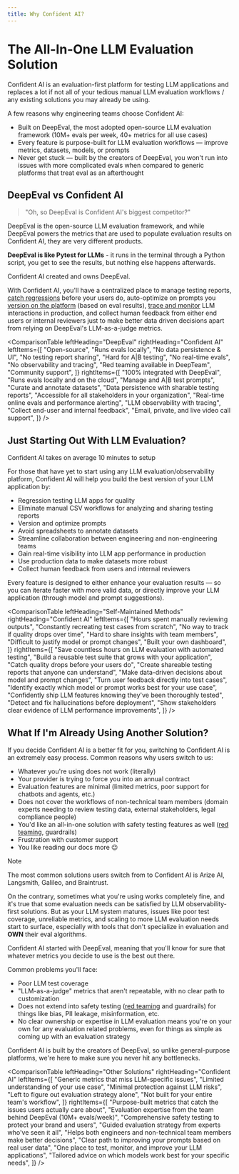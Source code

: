 ```yaml
---
title: Why Confident AI?
---
```



# The All-In-One LLM Evaluation Solution

Confident AI is an evaluation-first platform for testing LLM applications and replaces a lot if not all of your tedious manual LLM evaluation workflows / any existing solutions you may already be using.

A few reasons why engineering teams choose Confident AI:

- Built on DeepEval, the most adopted open-source LLM evaluation framework (10M+ evals per week, 40+ metrics for all use cases)
- Every feature is purpose-built for LLM evaluation workflows — improve metrics, datasets, models, or prompts
- Never get stuck — built by the creators of DeepEval, you won't run into issues with more complicated evals when compared to generic platforms that treat eval as an afterthought

## DeepEval vs Confident AI

> "Oh, so DeepEval is Confident AI's biggest competitor?"

DeepEval is the open-source LLM evaluation framework, and while DeepEval powers the metrics that are used to populate evaluation results on Confident AI, they are very different products.

**DeepEval is like Pytest for LLMs** - it runs in the terminal through a Python script, you get to see the results, but nothing else happens afterwards.

<Callout type="info">Confident AI created and owns DeepEval.</Callout>

With Confident AI, you'll have a centralized place to manage testing reports, [catch regressions](/llm-evaluation/evaluation-features/ab-regression-testing) before your users do, auto-optimize on prompts you [version on the platform](/prompt-management/prompt-versioning) (based on eval results), [trace and monitor](/llm-tracing/introduction) LLM interactions in production, and collect human feedback from either end users or internal reviewers just to make better data driven decisions apart from relying on DeepEval's LLM-as-a-judge metrics.

<ComparisonTable
  leftHeading="DeepEval"
  rightHeading="Confident AI"
  leftItems={[
    "Open-source",
    "Runs evals locally",
    "No data persistence & UI",
    "No testing report sharing",
    "Hard for A|B testing",
    "No real-time evals",
    "No observability and tracing",
    "Red teaming available in DeepTeam",
    "Community support",
  ]}
  rightItems={[
    "100% integrated with DeepEval",
    "Runs evals locally and on the cloud",
    "Manage and A|B test prompts",
    "Curate and annotate datasets",
    "Data persistence with sharable testing reports",
    "Accessible for all stakeholders in your organization",
    "Real-time online evals and performance alerting",
    "LLM observability with tracing",
    "Collect end-user and internal feedback",
    "Email, private, and live video call support",
  ]}
/>

## Just Starting Out With LLM Evaluation?

<Callout>Confident AI takes on average 10 minutes to setup</Callout>

For those that have yet to start using any LLM evaluation/observability platform, Confident AI will help you build the best version of your LLM application by:

- Regression testing LLM apps for quality
- Eliminate manual CSV workflows for analyzing and sharing testing reports
- Version and optimize prompts
- Avoid spreadsheets to annotate datasets
- Streamline collaboration between engineering and non-engineering teams
- Gain real-time visibility into LLM app performance in production
- Use production data to make datasets more robust
- Collect human feedback from users and internal reviewers

Every feature is designed to either enhance your evaluation results — so you can iterate faster with more valid data, or directly improve your LLM application (through model and prompt suggestions).

<ComparisonTable
  leftHeading="Self-Maintained Methods"
  rightHeading="Confident AI"
  leftItems={[
    "Hours spent manually reviewing outputs",
    "Constantly recreating test cases from scratch",
    "No way to track if quality drops over time",
    "Hard to share insights with team members",
    "Difficult to justify model or prompt changes",
    "Built your own dashboard",
  ]}
  rightItems={[
    "Save countless hours on LLM evaluation with automated testing",
    "Build a reusable test suite that grows with your application",
    "Catch quality drops before your users do",
    "Create shareable testing reports that anyone can understand",
    "Make data-driven decisions about model and prompt changes",
    "Turn user feedback directly into test cases",
    "Identify exactly which model or prompt works best for your use case",
    "Confidently ship LLM features knowing they've been thoroughly tested",
    "Detect and fix hallucinations before deployment",
    "Show stakeholders clear evidence of LLM performance improvements",
  ]}
/>

## What If I'm Already Using Another Solution?

If you decide Confident AI is a better fit for you, switching to Confident AI is an extremely easy process. Common reasons why users switch to us:

- Whatever you're using does not work (literally)
- Your provider is trying to force you into an annual contract
- Evaluation features are minimal (limited metrics, poor support for chatbots and agents, etc.)
- Does not cover the workflows of non-technical team members (domain experts needing to review testing data, external stakeholders, legal compliance people)
- You'd like an all-in-one solution with safety testing features as well ([red teaming](/llm-red-teaming), guardrails)
- Frustration with customer support
- You like reading our docs more 😉

> [!NOTE]
>
> The most common solutions users switch from to Confident AI is Arize AI, Langsmith, Galileo, and Braintrust.

On the contrary, sometimes what you're using works completely fine, and it's true that some evaluation needs can be satisfied by LLM observability-first solutions. But as your LLM system matures, issues like poor test coverage, unreliable metrics, and scaling to more LLM evaluation needs start to surface, especially with tools that don't specialize in evaluation and **OWN** their eval algorithms.

<Callout>
  Confident AI started with DeepEval, meaning that you'll know for sure that
  whatever metrics you decide to use is the best out there.
</Callout>

Common problems you'll face:

- Poor LLM test coverage
- "LLM-as-a-judge" metrics that aren't repeatable, with no clear path to customization
- Does not extend into safety testing ([red teaming](/llm-red-teaming) and guardrails) for things like bias, PII leakage, misinformation, etc.
- No clear ownership or expertise in LLM evaluation means you're on your own for any evaluation related problems, even for things as simple as coming up with an evaluation strategy

Confident AI is built by the creators of DeepEval, so unlike general-purpose platforms, we're here to make sure you never hit any bottlenecks.

<ComparisonTable
  leftHeading="Other Solutions"
  rightHeading="Confident AI"
  leftItems={[
    "Generic metrics that miss LLM-specific issues",
    "Limited understanding of your use case",
    "Minimal protection against LLM risks",
    "Left to figure out evaluation strategy alone",
    "Not built for your entire team's workflow",
  ]}
  rightItems={[
    "Purpose-built metrics that catch the issues users actually care about",
    "Evaluation expertise from the team behind DeepEval (10M+ evals/week)",
    "Comprehensive safety testing to protect your brand and users",
    "Guided evaluation strategy from experts who've seen it all",
    "Helps both engineers and non-technical team members make better decisions",
    "Clear path to improving your prompts based on real user data",
    "One place to test, monitor, and improve your LLM applications",
    "Tailored advice on which models work best for your specific needs",
  ]}
/>
